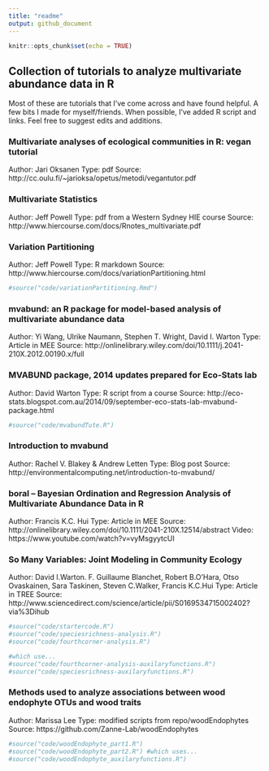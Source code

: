 ```yaml
---
title: "readme"
output: github_document
---
```


```r
knitr::opts_chunk$set(echo = TRUE)
```

## Collection of tutorials to analyze multivariate abundance data in R

Most of these are tutorials that I've come across and have found helpful. A few bits I made for myself/friends.  When possible, I've added R script and links. Feel free to suggest edits and additions.

### Multivariate analyses of ecological communities in R: vegan tutorial
Author: Jari Oksanen
Type: pdf
Source: http://cc.oulu.fi/~jarioksa/opetus/metodi/vegantutor.pdf

### Multivariate Statistics
Author: Jeff Powell
Type: pdf from a Western Sydney HIE course
Source: http://www.hiercourse.com/docs/Rnotes_multivariate.pdf

### Variation Partitioning
Author: Jeff Powell
Type: R markdown
Source: http://www.hiercourse.com/docs/variationPartitioning.html
```r
#source("code/variationPartitioning.Rmd")
```


### mvabund: an R package for model-based analysis of multivariate abundance data
Author: Yi Wang, Ulrike Naumann, Stephen T. Wright, David I. Warton
Type: Article in MEE
Source: http://onlinelibrary.wiley.com/doi/10.1111/j.2041-210X.2012.00190.x/full


### MVABUND package, 2014 updates prepared for Eco-Stats lab
Author: David Warton
Type: R script from a course
Source: http://eco-stats.blogspot.com.au/2014/09/september-eco-stats-lab-mvabund-package.html
```r
#source("code/mvabundTute.R")
```


### Introduction to mvabund
Author: Rachel V. Blakey & Andrew Letten
Type: Blog post
Source: http://environmentalcomputing.net/introduction-to-mvabund/


### boral – Bayesian Ordination and Regression Analysis of Multivariate Abundance Data in R
Author: Francis K.C. Hui
Type: Article in MEE
Source: http://onlinelibrary.wiley.com/doi/10.1111/2041-210X.12514/abstract
Video: https://www.youtube.com/watch?v=vyMsgyytcUI


### So Many Variables: Joint Modeling in Community Ecology
Author: David I.Warton. F. Guillaume Blanchet, Robert B.O’Hara, Otso Ovaskainen, Sara Taskinen, Steven C.Walker, Francis K.C.Hui
Type: Article in TREE
Source: http://www.sciencedirect.com/science/article/pii/S0169534715002402?via%3Dihub
```r
#source("code/startercode.R")
#source("code/speciesrichness-analysis.R")
#source("code/fourthcorner-analysis.R")

#which use...
#source("code/fourthcorner-analysis-auxilaryfunctions.R")
#source("code/speciesrichness-auxilaryfunctions.R")
```

### Methods used to analyze associations between wood endophyte OTUs and wood traits
Author: Marissa Lee
Type: modified scripts from repo/woodEndophytes
Source: https://github.com/Zanne-Lab/woodEndophytes
```r
#source("code/woodEndophyte_part1.R")
#source("code/woodEndophyte_part2.R") #which uses...
#source("code/woodEndophyte_auxilaryfunctions.R")
```

